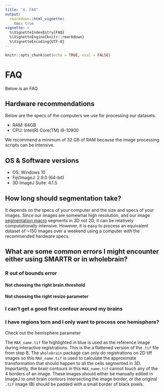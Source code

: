 ```yaml
---
title: "4. FAQ"
output: 
  rmarkdown::html_vignette:
    toc: true
vignette: >
  %\VignetteIndexEntry{FAQ}
  %\VignetteEngine{knitr::rmarkdown}
  %\VignetteEncoding{UTF-8}
---
```



```r
knitr::opts_chunk$set(echo = TRUE, eval = FALSE)
```

# FAQ

Below is an FAQ 


## Hardware recommendations
Below are the specs of the computers we use for processing our datasets.

+ RAM: 64GB
+ CPU: Intel(R) Core(TM) i9-10900 

We recommend a minimum of 32 GB of RAM because the image processing scripts can be intensive. 

## OS & Software versions
+ OS: Windows 10
+ Fiji/ImageJ: 2.9.0 (64-bit)
+ 3D ImageJ Suite: 4.1.5

## How long should segmentation take?

It depends on the specs of your computer and the size and specs of your images. Since our images are somewhat high resolution, and our image [segmentation macro](https://osf.io/bek56) segments in 3D not 2D, it can be relatively computationally intensive. However, it is easy to process an equivalent dataset of ~150 images over a weekend using a computer with the recommended hardware specs.

## What are some common errors I might encounter either using SMARTR or in wholebrain?
### R out of bounds error
#### Not choosing the right brain.threshold
#### Not choosing the right resize parameter
### I can't get a good first contour around my brains
### I have regions torn and I only want to process one hemisphere?
Check out the hemisphere parameter


The `MAX_name.tif` file highlighted in blue is used as the reference image during interactive registrations. This is the a flattened version of the .`tif` file from step B. The `wholebrain` package can only do registrations on 2D tiff images so this `MAX_name.tif` is used to calculate the approximate transformation that should happen to all the cells segmented in 3D. Importantly, the brain contours in this `MAX_name.tif` cannot touch any of the 4 borders of an image. These images should either be manually edited in ImageJ to omit brain contours intersecting the image border, or the original `.tif` image (B) should be padded with a small border of black pixels. 
